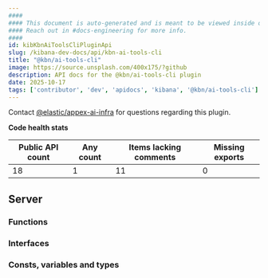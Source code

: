 ```yaml
---
####
#### This document is auto-generated and is meant to be viewed inside our experimental, new docs system.
#### Reach out in #docs-engineering for more info.
####
id: kibKbnAiToolsCliPluginApi
slug: /kibana-dev-docs/api/kbn-ai-tools-cli
title: "@kbn/ai-tools-cli"
image: https://source.unsplash.com/400x175/?github
description: API docs for the @kbn/ai-tools-cli plugin
date: 2025-10-17
tags: ['contributor', 'dev', 'apidocs', 'kibana', '@kbn/ai-tools-cli']
---
```




Contact [@elastic/appex-ai-infra](https://github.com/orgs/elastic/teams/appex-ai-infra) for questions regarding this plugin.

**Code health stats**

| Public API count  | Any count | Items lacking comments | Missing exports |
|-------------------|-----------|------------------------|-----------------|
| 18 | 1 | 11 | 0 |

## Server

### Functions
<DocDefinitionList data={kbnAiToolsCliObj.server.functions}/>

### Interfaces
<DocDefinitionList data={kbnAiToolsCliObj.server.interfaces}/>

### Consts, variables and types
<DocDefinitionList data={kbnAiToolsCliObj.server.misc}/>

